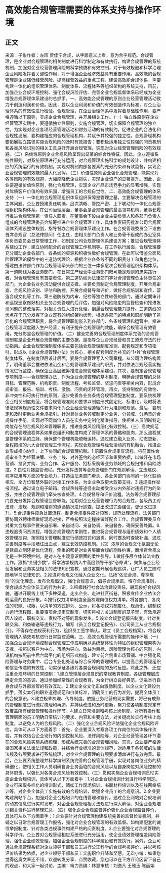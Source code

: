 # 高效能合规管理需要的体系支持与操作环境
## 正文
来源：子象作者：左晖 贾佳宁合规，从字面意义上看，意为合乎规范。合规管理，是企业对合规管理的相关制度进行科学制定和有效执行，构建合规管理的系统机制，加强对企业经营管理风险的科学预防和有效控制，对于有效规避和科学治理企业风险发挥着关键性作用，对于增强企业经济效益具有重要作用。高效能的合规管理是企业降低经营风险、提高经营效益的重点工程，建设高效能合规体系，需要构建一体化的组织管理体系、制度体系、流程体系等组织架构的系统支持，目前，加强企业合规环境控制、强化合规风险评估、完善企业合规监督体系已经成为企业增强合规管理体系建设的总抓手。一、高效能合规管理的原则企业经营管理活动致力于创造利润和价值。因此，要以企业利润和价值的有效创造作为标准，对企业治理体系的有效性进行检验。合规管理，在企业治理体系中发挥着基础性作用，要严格遵循以下原则，实施企业合规管理，并开展相关工作。（一）独立性原则在企业经营管理实践中，要遵循独立性原则，实施合规管理，切实保障合规管理的独立性。为实现对企业各项经营管理活动和财务活动的有效制约，促进企业的合法化和合规性发展，要构建相应的合规管理机构，并赋予其较强的独立性。合规管理机构要拓展独立路径实施合规风险的及时有效报告；要积极运用独立性较强的问责机制和各类风险识别的相关工具良好开展合规管理，实现对企业经营管理风险的有效规避。（二）系统性原则企业合规风险呈现出显著的综合性特征，因此，企业遵循系统性原则，对系统原理进行充分运用，对合规管理实施科学的规划设计，并构建相应的系统运行的有效机制，实现对机制内部各要素的充分约束和有效监督，实现企业合规管理的效能的最大化发挥。（三）价值性原则企业强化合规管理，能实现对各类风险的有效规避，大幅度降低企业损失，实现企业资产的显著提升。因此，企业要遵循价值性原则，强化合规管理，实现企业产品市场竞争力的显著增强，实现对优质客户价值的有效巩固，增强员工的合规自觉性。二、高效能合规管理的体系支持（一）一体化的合规管理组织体系组织保障是管理之基，主要解决合规管理的主体问题。企业要搭建责任明确、层次清晰、管控严密、上下联动的一体化合规管理组织架构体系。在公司治理层面，董事会是合规管理的最高领导机构，董事长履行推进合规管理第一责任人职责，在董事会下设由企业主要负责人和各部门负责人组成的合规管理委员会统筹推进企业合规管理工作，具体负责研究批准公司合规管理体系建设整体规划，指导督办合规管理体系建设工作。在合规管理委员会下设由首席合规官（总法律顾问）任主任，由相关部门负责人和业务骨干组成的办公室具体负责委员会日常管理工作，如制定公司合规管理体系建设方案；推进合规管理体系建设工作；建立协同配合的合规管理工作机制等。在工作执行层面，合规管理要充分调动企业各部门、各条线的资源和积极性做好合规管理。在此可以借鉴全面风险管理理论模型中的三道防线理论，根据企业各条线不同的职责分工和角色定位，搭建由法律部门作为合规管理牵头部门的三位一体多层次合规管理组织架构体系。第一道防线为各业务部门，在日常生产经营中业务部门既可能是规则的忠实践行者，对合规管理负有首要责任。第二道防线为法律部门等对合规管理负主体责任的部门，为企业各业务活动提供合规支撑。主要负责制定合规管理制度，开展合规审查、合规风险识别、评估和防控，开展合规督导和评价，做好合规培训和宣传，营造合规文化等工作。第三道防线为内审、纪检等独立性较强的部门，通过定期审计和巡视巡察做好相关业务合规管理的后评估，加强对风险隐患的监督检查和推进发现问题的整改落实，对相关责任人进行处理，倒逼合规管理能力提升。三道防线的优点在于充分发挥了企业既有的组织架构优势，根据各部门的特点和职能明确了差异化的合规管理职责，将合规管理职能嵌入到各部门、各条线管理和运营中，推进合规管理深度融入生产经营，有利于提升合规管理的效能，确保合规管理有效管用，充分彰显合规管理的价值。（二）健全完善的合规管理制度体系完善的合规管理制度是企业开展合规管理的主要依据，是指导企业合规经营和员工遵规守法的行动指南。企业合规管理制度体系主要包括合规管理制度准则、配套规定和专项指引，形成以《企业合规管理办法》为核心，相关配套制度为补充的“1+N”合规管理制度体系。在制度顶层设计层面，要将合规管理写入公司章程。从公司治理结构着手，明确董事会推进依法治企和合规管理体系建设的职责，并对依法合规经营实施情况进行监控，确保企业高层统筹推进合规管理体系建设。其次，要制定合规管理专项制度——合规管理办法，作为企业合规管理的基本制度，明确合规管理的总体目标、管理范畴、机构职责、制度流程、考核监督、奖惩问责等相关内容，形成合规审查、报告、培训、考核、激励、问责的闭环管理。再次，坚持制度的有效性、非冲突性和可执行性的原则，逐步完善各业务条线合规管理配套制度。要系统梳理企业相关制度规范，将合规管理准则和要求以制度形式固定化、标准化，及时将法律法规等规范性文件要求内化为企业经营管理遵循的行为准则和规范。最后，要制定和及时更新业务合规指引。针对具体业务领域制定分业务、分领域、分场景的合规操作手册，实现对不同岗位人员在实务中定制化精准指导，使相关人员明晰特定岗位存在的合规风险和管理职责，推进各类风险精细化有效控制。（三）高效规范的合规管理流程体系如果说组织和制度构成了管理体系的骨骼和肌肉，那么流程就是管理体系的血脉，确保整个管理机能顺畅运转。通过建立融入业务、动态更新、全程把控的六大合规管理工作流程，实现合规管理与经营活动的有机融合，推进企业形成横向协作、上下协同的合规管理机制。1.前置性合规审查流程。将前置性合规审查作为经营决策、业务上线、对外签约的必经环节和重要依据，以做好在市场营销、投资并购、业务合作、客户服务、招标采购等业务领域的合规扫描和风险防控。2.良性对接监管流程。充分发挥法务等合规管理部门在规则解读、立法建议、程序应用等方面的专业能力，打造由法务部门牵头、各业务部门协同的一体化联动相应、全方位智慧外联的对接工作体系，为企业争取更大政策支持。3.违规操作举报流程。通过设立电子邮箱、合规热线等途径主动接受企业内外部对违规行为的举报，并由合规管理部门牵头核查处理。4.合规督导和评价流程。法务等合规管理部门要充分发挥合规管理监督职能，定期对企业经营管理行为的合规性，各级员工对法律、法规、规则和准则的遵循情况进行巡查，提出改进完善建议，督促改进提升。5.合规事件应急处置流程。制定合规事件应对预案，规范处理流程，法务部门要协同外聘律师做好现场对接，严格按照法定程序做好配合工作。合规管理委员会对重大合规事件要亲自部署、亲自过问、亲自协调、亲自督办，确保妥善处置。6.违规追责问责流程。增强合规管理约束刚性，推进将合规管理与组织绩效和个人绩效管理挂钩，按照相关管理制度进行绩效扣罚和追责。同时要及时查缺补漏，通过完善制度等手段堵住出血点，建立长效防控机制。（四）浓厚的合规文化氛围无论是建章立制还是优化流程，侧重的都是对业务层面合规的刚性约束，而培育合规文化是一种环境控制，是对人在主观意识层面的柔性引导。1.做好多层立体普法宣教工作。狠抓“关键少数”，将学法学规纳入中高层领导干部“必修课”，聚焦与企业经营发展和业务实战相关的法律知识宣教，通过定期开展合规巡讲，让广大员工随时随地学习法律知识。2.推进将合规文化融入企业文化。弘扬“依法合规、尊享规则”的文化理念，发布合规倡议，强化合规意识，倡导合规承诺，恪守合规准则，使合规成为全体员工的行为共识。3.积极践行社会法治建设责任，展现良好合规风貌。通过开展线上线下多种渠道，走出企业、走进社区街巷，积极宣传企业依法合规运营的良好形象。4.推行权力清单制度全面梳理岗位权力清单。将各部门、各岗位的职能、权限，以清单的方式排列、公示，将各项权力制度化、规范化，编制权力运行流程图、重要事项合规审查制度，切实将权力关进制度的笼子里，有效规避因人设岗、职权交叉、责权不对等的现象发生。5.设立合规登记报告制度。针对关联交易、利益输送等违规行为，编写《员工合规登记报告》、《公司员工从业合规指引》，不得存在违规获利行为，组织员工签字确认。建立《员工合规档案》，将合规管理纳入绩效考核进行日常监控范畴。三、高效合规管理所需要的操作环境（一）加强企业合规环境控制合规管理工作应明确以系统整体性为特征的组织管理架构为支撑，按照以客户为中心、市场为导向、效益为目标、风险管理为核心的原则，内设机构按照前中后台扁平化的组织形式构造，建立前台侧重市场营销、中台强化风险管理与财务集中、后台专业化处理与综合保障的管理模式，以提高合规管理组织和信息传递的有效性，切实保证各级对各类合规风险的及时反应。除此之外，还应注重合规环境的日常控制：1.建立管理层合规意识的常规教育制度。各级管理层应确定合规的基调，通过参加经常性的合规教育，为全行树立良好典范，促进本行自身合规与外部监管的有效互动。2.建立企业文化正向激励制度。以企业文化建设为抓手，落实本行的职业道德规范和价值标准，明确员工的行为准则，提高全体员工的合规意识。3.建立规章梳理、传导制度。依据业务经营的现实需要，将已有成熟的管理制度进行流程梳理和再造，并持续改进和及时更新，努力使各项制度规定有效覆盖所有经营管理和操作环节。4.建立日常培训和考核上岗制度。对所有操作和管理层面的员工明确日常培训的要求、内容和主要方法，对关键岗位实行考核上岗制度，以避免人为的合规风险。（二）强化企业合规风险评估强化企业合规风险评估，具体可从以下方面着手：首先，企业要深入考察各项工作岗位的具体操作流程，并有效结合企业现行的内部控制风险、法律风险等，对企业经营管理各环节潜在的合规风险实施系统梳理，形成系统完善的合规管理风险。其次，企业要严格遵循国家相关法律法规和政策，并结合行业标准的具体规范，对适用于各领域的法律法规及各项要求进行系统梳理，对企业合规管理的各项要求清单进行有效完善。最后，企业要系统整理并科学编制系统完善的合规管理手册，实现对各岗位业务的精确细化，使相关工作人员明确自身业务面临的合规风险以及自身岗位对风险控制的具体职责，以强化对各类合规风险有效控制。（三）贯彻实施企业合规培训贯彻实施企业合规培训，具体可从以下方面着手：1.对企业合规培训计划进行科学制定。企业可采取多样化的培训形式，诸如工作现场培训、书面材料培训以及在线网络培训等，对企业全体员工实施有效的合规培训，增强企业员工的合规意识。2.企业要构建网站平台，加强对企业合规培训的在线管理和宣传。通过企业网站对合规培训的动态信息进行实时发布、对企业合规管理相关法规进行深入解读、对企业合规培训相关资料进行整理汇总。（四）强化企业合规监督评价强化企业合规监督评价，具体可从以下方面着手：1.企业要针对合规管理构建系统完善的监督检查机制，并辅之以日常合规管理工作报告，强化对企业合规管理的有效监督。如构建配套的诚信举报制度、针对各类违规事件构建严格的问责制度。2.企业要强化对合规管理的科学评价。企业要对合规管理相应系统进行充分运用，使企业绩效管理覆盖风险管理，强化企业绩效管理，加强企业合规制度的科学建设和有效执行。另外，企业可通过合规管理系统对企业领导干部和员工进行公正科学的合规考核评价，并以考核评价结果为依据，对企业领导干部和员工实施职位升降和奖惩。无讼小编：如果您觉得这篇文章还不错，欢迎转发分享、点赞收藏，您也可以在下方评论区留下自己的观点，和大家一起讨论。主编：靖力责编：林慧审核：刘逸凡 王雅玉 陈丽娟 
